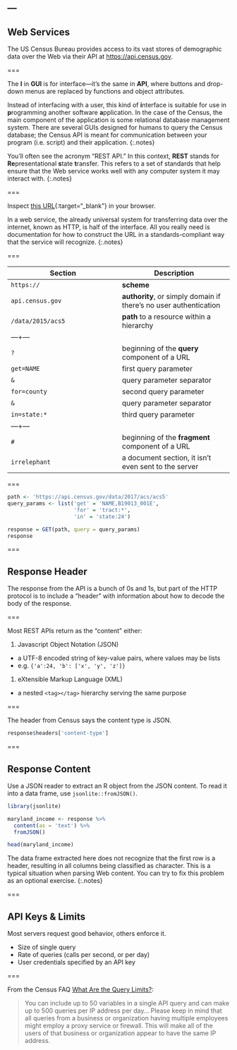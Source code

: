 ---
---

## Web Services

The US Census Bureau provides access to its vast stores of demographic
data over the Web via their API at <https://api.census.gov>.

===

The **I** in **GUI** is for interface---it's the same in **API**, where buttons
and drop-down menus are replaced by functions and object attributes.

Instead of interfacing with a user, this kind of **i**nterface is suitable for
use in **p**rogramming another software **a**pplication. In the case of the
Census, the main component of the application is some relational database
management system. There are several GUIs designed for humans to
query the Census database; the Census API is meant for communication between
your program (i.e. script) and their application.
{:.notes}

You'll often see the acronym "REST API." In this context, **REST** stands for
**Re**presentational **s**tate **t**ransfer. This refers to a set of standards that
help ensure that the Web service works well with any computer system it 
may interact with.
{:.notes}

===

Inspect [this URL](https://api.census.gov/data/2015/acs5?get=NAME&for=county&in=state:24#irrelephant){:target="_blank"} in your browser.

In a web service, the already universal system for
transferring data over the internet, known as HTTP, is half of the
interface. All you really need is documentation for how to construct
the URL in a standards-compliant way that the service will recognize.
{:.notes}

===

| Section | Description |  
|---+---|
| `https://`        | **scheme** |
| `api.census.gov`  | **authority**, or simply domain if there's no user authentication |
| `/data/2015/acs5` | **path** to a resource within a hierarchy |
|---+---|
| `?`          | beginning of the **query** component of a URL |
| `get=NAME`   | first query parameter |
| `&`          | query parameter separator |
| `for=county` | second query parameter |
| `&`          | query parameter separator |
| `in=state:*` | third query parameter |
|---+---|
| `#`          | beginning of the **fragment** component of a URL |
| `irrelephant` | a document section, it isn't even sent to the server |

===

```r
path <- 'https://api.census.gov/data/2017/acs/acs5'
query_params <- list('get' = 'NAME,B19013_001E', 
                     'for' = 'tract:*',
                     'in' = 'state:24')

response = GET(path, query = query_params)
response
```

===

## Response Header

The response from the API is a bunch of 0s and 1s, but part of the
HTTP protocol is to include a "header" with information about how
to decode the body of the response.

===

Most REST APIs return as the "content" either:

1. Javascript Object Notation (JSON)
  - a UTF-8 encoded string of key-value pairs, where values may be lists
  - e.g. `{'a':24, 'b': ['x', 'y', 'z']}`
1. eXtensible Markup Language (XML)
  - a nested `<tag></tag>` hierarchy serving the same purpose

===

The header from Census says the content type is JSON.

```r
response$headers['content-type']
```

===

## Response Content

Use a JSON reader to extract an R object from the JSON content. 
To read it into a data frame, use `jsonlite::fromJSON()`.

```r
library(jsonlite)

maryland_income <- response %>%
  content(as = 'text') %>%
  fromJSON()

head(maryland_income)
```

The data frame extracted here does not recognize that the first
row is a header, resulting in all columns being classified as 
character. This is a typical situation when parsing Web content. 
You can try to fix this problem as an optional exercise.
{:.notes}

===

## API Keys & Limits

Most servers request good behavior, others enforce it.

- Size of single query
- Rate of queries (calls per second, or per day)
- User credentials specified by an API key

===

From the Census FAQ [What Are the Query Limits?](https://www.census.gov/data/developers/guidance/api-user-guide.Query_Components.html):

>You can include up to 50 variables in a single API query and can make
>up to 500 queries per IP address per day...  Please keep in mind that
>all queries from a business or organization having multiple employees
>might employ a proxy service or firewall. This will make all of the
>users of that business or organization appear to have the same IP
>address.
